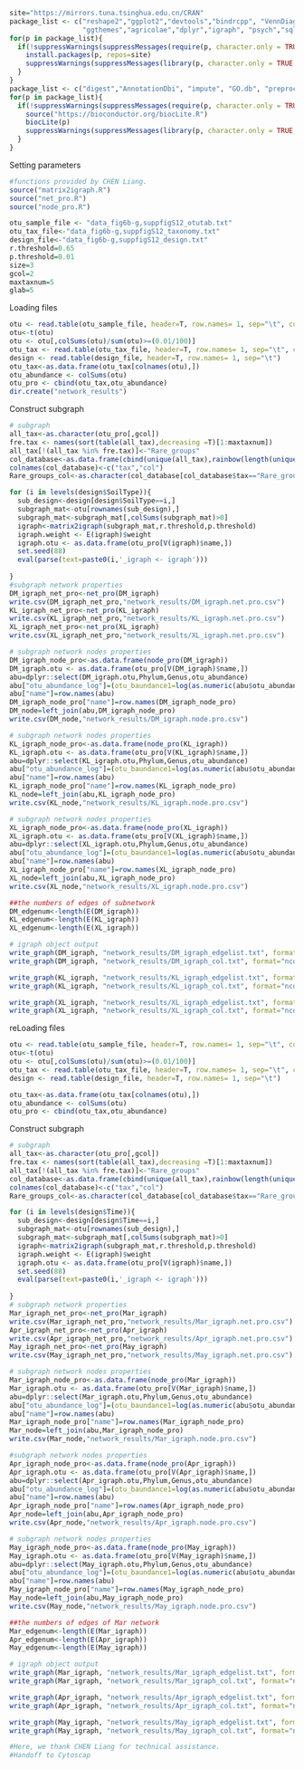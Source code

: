 
```{r warning=FALSE}
site="https://mirrors.tuna.tsinghua.edu.cn/CRAN"
package_list <- c("reshape2","ggplot2","devtools","bindrcpp", "VennDiagram",
                  "ggthemes","agricolae","dplyr","igraph", "psych","sqldf","tidyverse")
for(p in package_list){
  if(!suppressWarnings(suppressMessages(require(p, character.only = TRUE, quietly = TRUE, warn.conflicts = FALSE)))){
    install.packages(p, repos=site)
    suppressWarnings(suppressMessages(library(p, character.only = TRUE, quietly = TRUE, warn.conflicts = FALSE)))
  }
}
package_list <- c("digest","AnnotationDbi", "impute", "GO.db", "preprocessCore","WGCNA","multtest")
for(p in package_list){
  if(!suppressWarnings(suppressMessages(require(p, character.only = TRUE, quietly = TRUE, warn.conflicts = FALSE)))){
    source("https://bioconductor.org/biocLite.R")
    biocLite(p)
    suppressWarnings(suppressMessages(library(p, character.only = TRUE, quietly = TRUE, warn.conflicts = FALSE)))
  }
}
```
Setting parameters
```{r}
#functions provided by CHEN Liang.
source("matrix2igraph.R")
source("net_pro.R")
source("node_pro.R")
```


```{r}
otu_sample_file <- "data_fig6b-g,suppfigS12_otutab.txt"
otu_tax_file<-"data_fig6b-g,suppfigS12_taxonomy.txt"
design_file<-"data_fig6b-g,suppfigS12_design.txt"
r.threshold=0.65
p.threshold=0.01
size=3
gcol=2
maxtaxnum=5
glab=5

```

Loading files
```{r}
otu <- read.table(otu_sample_file, header=T, row.names= 1, sep="\t", comment.char="") 
otu<-t(otu)
otu <- otu[,colSums(otu)/sum(otu)>=(0.01/100)]
otu_tax <- read.table(otu_tax_file, header=T, row.names= 1, sep="\t", comment.char="")
design <- read.table(design_file, header=T, row.names= 1, sep="\t")
otu_tax<-as.data.frame(otu_tax[colnames(otu),])
otu_abundance <- colSums(otu)
otu_pro <- cbind(otu_tax,otu_abundance)
dir.create("network_results")

```

Construct subgraph 
```{r}
# subgraph
all_tax<-as.character(otu_pro[,gcol])
fre.tax <- names(sort(table(all_tax),decreasing =T)[1:maxtaxnum])
all_tax[!(all_tax %in% fre.tax)]<-"Rare_groups"
col_database<-as.data.frame(cbind(unique(all_tax),rainbow(length(unique(all_tax)))))
colnames(col_database)<-c("tax","col")
Rare_groups_col<-as.character(col_database[col_database$tax=="Rare_groups",]$col)

for (i in levels(design$SoilType)){
  sub_design<-design[design$SoilType==i,]
  subgraph_mat<-otu[rownames(sub_design),]
  subgraph_mat<-subgraph_mat[,colSums(subgraph_mat)>0]
  igraph<-matrix2igraph(subgraph_mat,r.threshold,p.threshold)
  igraph.weight <- E(igraph)$weight
  igraph.otu <- as.data.frame(otu_pro[V(igraph)$name,]) 
  set.seed(88)
  eval(parse(text=paste0(i,'_igraph <- igraph')))
  
}
#subgraph network properties
DM_igraph_net_pro<-net_pro(DM_igraph)
write.csv(DM_igraph_net_pro,"network_results/DM_igraph.net.pro.csv")
KL_igraph_net_pro<-net_pro(KL_igraph)
write.csv(KL_igraph_net_pro,"network_results/KL_igraph.net.pro.csv")
XL_igraph_net_pro<-net_pro(XL_igraph)
write.csv(XL_igraph_net_pro,"network_results/XL_igraph.net.pro.csv")

# subgraph network nodes properties
DM_igraph_node_pro<-as.data.frame(node_pro(DM_igraph))
DM_igraph.otu <- as.data.frame(otu_pro[V(DM_igraph)$name,]) 
abu=dplyr::select(DM_igraph.otu,Phylum,Genus,otu_abundance)
abu["otu_abundance_log"]=(otu_baundance1=log(as.numeric(abu$otu_abundance),10)*size)
abu["name"]=row.names(abu)
DM_igraph_node_pro["name"]=row.names(DM_igraph_node_pro)
DM_node=left_join(abu,DM_igraph_node_pro)
write.csv(DM_node,"network_results/DM_igraph.node.pro.csv")

# subgraph network nodes properties
KL_igraph_node_pro<-as.data.frame(node_pro(KL_igraph))
KL_igraph.otu <- as.data.frame(otu_pro[V(KL_igraph)$name,])
abu=dplyr::select(KL_igraph.otu,Phylum,Genus,otu_abundance)
abu["otu_abundance_log"]=(otu_baundance1=log(as.numeric(abu$otu_abundance),10)*size)
abu["name"]=row.names(abu)
KL_igraph_node_pro["name"]=row.names(KL_igraph_node_pro)
KL_node=left_join(abu,KL_igraph_node_pro)
write.csv(KL_node,"network_results/KL_igraph.node.pro.csv")

# subgraph network nodes properties
XL_igraph_node_pro<-as.data.frame(node_pro(XL_igraph))
XL_igraph.otu <- as.data.frame(otu_pro[V(XL_igraph)$name,]) 
abu=dplyr::select(XL_igraph.otu,Phylum,Genus,otu_abundance)
abu["otu_abundance_log"]=(otu_baundance1=log(as.numeric(abu$otu_abundance),10)*size)
abu["name"]=row.names(abu)
XL_igraph_node_pro["name"]=row.names(XL_igraph_node_pro)
XL_node=left_join(abu,XL_igraph_node_pro)
write.csv(XL_node,"network_results/XL_igraph.node.pro.csv")

##the numbers of edges of subnetwork
DM_edgenum<-length(E(DM_igraph))
KL_edgenum<-length(E(KL_igraph))
XL_edgenum<-length(E(XL_igraph))

# igraph object output
write_graph(DM_igraph, "network_results/DM_igraph_edgelist.txt", format="edgelist")
write_graph(DM_igraph, "network_results/DM_igraph_col.txt", format="ncol")#含节点名字

write_graph(KL_igraph, "network_results/KL_igraph_edgelist.txt", format="edgelist")
write_graph(KL_igraph, "network_results/KL_igraph_col.txt", format="ncol")#含节点名字

write_graph(XL_igraph, "network_results/XL_igraph_edgelist.txt", format="edgelist")
write_graph(XL_igraph, "network_results/XL_igraph_col.txt", format="ncol")#含节点名字

```


reLoading files

```{r}
otu <- read.table(otu_sample_file, header=T, row.names= 1, sep="\t", comment.char="") 
otu<-t(otu)
otu <- otu[,colSums(otu)/sum(otu)>=(0.01/100)]
otu_tax <- read.table(otu_tax_file, header=T, row.names= 1, sep="\t", comment.char="")
design <- read.table(design_file, header=T, row.names= 1, sep="\t")

otu_tax<-as.data.frame(otu_tax[colnames(otu),])
otu_abundance <- colSums(otu)
otu_pro <- cbind(otu_tax,otu_abundance)

```

Construct subgraph 
```{r}
# subgraph
all_tax<-as.character(otu_pro[,gcol])
fre.tax <- names(sort(table(all_tax),decreasing =T)[1:maxtaxnum])
all_tax[!(all_tax %in% fre.tax)]<-"Rare_groups"
col_database<-as.data.frame(cbind(unique(all_tax),rainbow(length(unique(all_tax)))))
colnames(col_database)<-c("tax","col")
Rare_groups_col<-as.character(col_database[col_database$tax=="Rare_groups",]$col)

for (i in levels(design$Time)){
  sub_design<-design[design$Time==i,]
  subgraph_mat<-otu[rownames(sub_design),]
  subgraph_mat<-subgraph_mat[,colSums(subgraph_mat)>0]
  igraph<-matrix2igraph(subgraph_mat,r.threshold,p.threshold)
  igraph.weight <- E(igraph)$weight
  igraph.otu <- as.data.frame(otu_pro[V(igraph)$name,]) 
  set.seed(88)
  eval(parse(text=paste0(i,'_igraph <- igraph')))
  
}
# subgraph network properties
Mar_igraph_net_pro<-net_pro(Mar_igraph)
write.csv(Mar_igraph_net_pro,"network_results/Mar_igraph.net.pro.csv")
Apr_igraph_net_pro<-net_pro(Apr_igraph)
write.csv(Apr_igraph_net_pro,"network_results/Apr_igraph.net.pro.csv")
May_igraph_net_pro<-net_pro(May_igraph)
write.csv(May_igraph_net_pro,"network_results/May_igraph.net.pro.csv")

# subgraph network nodes properties
Mar_igraph_node_pro<-as.data.frame(node_pro(Mar_igraph))
Mar_igraph.otu <- as.data.frame(otu_pro[V(Mar_igraph)$name,])
abu=dplyr::select(Mar_igraph.otu,Phylum,Genus,otu_abundance)
abu["otu_abundance_log"]=(otu_baundance1=log(as.numeric(abu$otu_abundance),10)*size)
abu["name"]=row.names(abu)
Mar_igraph_node_pro["name"]=row.names(Mar_igraph_node_pro)
Mar_node=left_join(abu,Mar_igraph_node_pro)
write.csv(Mar_node,"network_results/Mar_igraph.node.pro.csv")

#subgraph network nodes properties
Apr_igraph_node_pro<-as.data.frame(node_pro(Apr_igraph))
Apr_igraph.otu <- as.data.frame(otu_pro[V(Apr_igraph)$name,]) 
abu=dplyr::select(Apr_igraph.otu,Phylum,Genus,otu_abundance)
abu["otu_abundance_log"]=(otu_baundance1=log(as.numeric(abu$otu_abundance),10)*size)
abu["name"]=row.names(abu)
Apr_igraph_node_pro["name"]=row.names(Apr_igraph_node_pro)
Apr_node=left_join(abu,Apr_igraph_node_pro)
write.csv(Apr_node,"network_results/Apr_igraph.node.pro.csv")

# subgraph network nodes properties
May_igraph_node_pro<-as.data.frame(node_pro(May_igraph))
May_igraph.otu <- as.data.frame(otu_pro[V(May_igraph)$name,])
abu=dplyr::select(May_igraph.otu,Phylum,Genus,otu_abundance)
abu["otu_abundance_log"]=(otu_baundance1=log(as.numeric(abu$otu_abundance),10)*size)
abu["name"]=row.names(abu)
May_igraph_node_pro["name"]=row.names(May_igraph_node_pro)
May_node=left_join(abu,May_igraph_node_pro)
write.csv(May_node,"network_results/May_igraph.node.pro.csv")

##the numbers of edges of Mar network
Mar_edgenum<-length(E(Mar_igraph))
Apr_edgenum<-length(E(Apr_igraph))
May_edgenum<-length(E(May_igraph))

# igraph object output
write_graph(Mar_igraph, "network_results/Mar_igraph_edgelist.txt", format="edgelist")
write_graph(Mar_igraph, "network_results/Mar_igraph_col.txt", format="ncol")

write_graph(Apr_igraph, "network_results/Apr_igraph_edgelist.txt", format="edgelist")
write_graph(Apr_igraph, "network_results/Apr_igraph_col.txt", format="ncol")

write_graph(May_igraph, "network_results/May_igraph_edgelist.txt", format="edgelist")
write_graph(May_igraph, "network_results/May_igraph_col.txt", format="ncol")

```

```{r}
#Here, we thank CHEN Liang for technical assistance.
#Handoff to Cytoscap
```

	
	